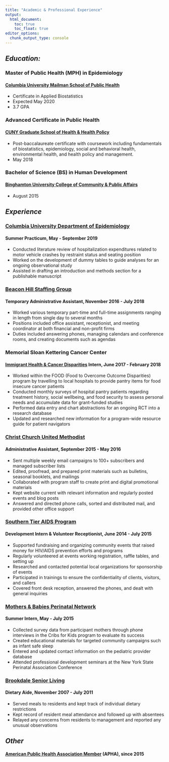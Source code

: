 ```yaml
---
title: "Academic & Professional Experience"
output: 
  html_document:
    toc: true
    toc_float: true
editor_options: 
  chunk_output_type: console
---
```


## *Education:*

### **Master of Public Health (MPH) in Epidemiology**
#### **[Columbia University Mailman School of Public Health](https://www.mailman.columbia.edu/)**
* Certificate in Applied Biostatistics
* Expected May 2020
* 3.7 GPA

### **Advanced Certificate in Public Health**
#### **[CUNY Graduate School of Health & Health Policy](https://sph.cuny.edu/)**
* Post-baccalaureate certificate with coursework including fundamentals of biostatistics, epidemiology, social and behavioral health, environmental health, and health policy and management. 
* May 2018

### **Bachelor of Science (BS) in Human Development**
#### **[Binghamton University College of Community & Public Affairs](https://www.binghamton.edu/ccpa/index.html)**
* August 2015

## *Experience*

### **[Columbia University Department of Epidemiology](https://www.mailman.columbia.edu/academics/departments/epidemiology)**
#### **Summer Practicum**, May - September 2019
* Conducted literature review of hospitalization expenditures related to motor vehicle crashes by restraint status and seating position
* Worked on the development of dummy tables to guide analyses for an ongoing observational study
* Assisted in drafting an introduction and methods section for a publishable manuscript

### **[Beacon Hill Staffing Group](https://www.beaconhillstaffing.com/)**
#### **Temporary Administrative Assistant**, November 2016 - July 2018
* Worked various temporary part-time and full-time assignments ranging in length from single day to several months 
* Positions included office assistant, receptionist, and meeting coordinator at both financial and non-profit firms
* Duties included answering phones, managing calendars and conference rooms, and creating documents such as agendas 

### **Memorial Sloan Kettering Cancer Center**
#### **[Immigrant Health & Cancer Disparities](https://www.mskcc.org/departments/psychiatry-behavioral-sciences/immigrant-health) Intern,** June 2017 - February 2018
* Worked within the FOOD (Food to Overcome Outcome Disparities) program by travelling to local hospitals to provide pantry items for food insecure cancer patients 
* Conducted monthly surveys of hospital pantry patients regarding treatment history, social wellbeing, and food security to assess personal needs and accumulate data for grant-funded studies 
* Performed data entry and chart abstractions for an ongoing RCT into a research database 
* Updated and researched new information for a program-wide resource guide for patient navigators

### **[Christ Church United Methodist](https://christchurchnyc.org/)**
#### **Administrative Assistant**, September 2015 - May 2016
* Sent multiple weekly email campaigns to 100+ subscribers and managed subscriber lists
* Edited, proofread, and prepared print materials such as bulletins, seasonal booklets, and mailings
* Collaborated with program staff to create print and digital promotional materials
* Kept website current with relevant information and regularly posted events and blog posts
* Answered and directed phone calls, sorted and distributed mail, and provided other office support

### **[Southern Tier AIDS Program](https://stapinc.org/)**
#### **Development Intern & Volunteer Receptionist**, June 2014 - July 2015
* Supported fundraising and organizing community events that raised money for HIV/AIDS prevention efforts and programs
* Regularly volunteered at events working registration, raffle tables, and setting up 
* Researched and contacted potential local organizations for sponsorship of events
* Participated in trainings to ensure the confidentiality of clients, visitors, and callers
* Covered front desk reception, answered the phones, and dealt with general inquiries

### **[Mothers & Babies Perinatal Network](https://mothersandbabies.org/)**
#### **Summer Intern**, May - July 2015
* Collected survey data from participant mothers through phone interviews in the Cribs for Kids program to evaluate its success
* Created educational materials for targeted community campaigns such as infant safe sleep
* Entered and updated contact information on the pediatric provider database
* Attended professional development seminars at the New York State Perinatal Association Conference

### **[Brookdale Senior Living](https://www.brookdale.com/en.html)**
#### **Dietary Aide**, November 2007 - July 2011
* Served meals to residents and kept track of individual dietary restrictions
* Kept record of resident meal attendance and followed up with absentees 
* Relayed any concerns from residents to management and reported any unusual observations 

## *Other*
#### [American Public Health Association Member](https://www.apha.org/) (APHA), since 2015